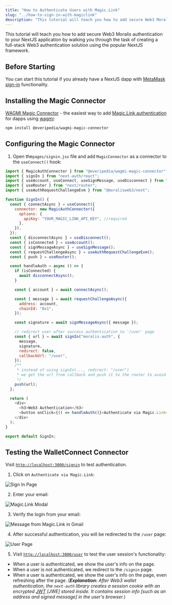 ```yaml
---
title: "How to Authenticate Users with Magic.Link"
slug: "../how-to-sign-in-with-magiclink"
description: "This tutorial will teach you how to add secure Web3 Moralis authentication to your NextJS application by walking you through the task of creating a full-stack Web3 authentication solution using the popular NextJS framework."
---
```


This tutorial will teach you how to add secure Web3 Moralis authentication to your NextJS application by walking you through the task of creating a full-stack Web3 authentication solution using the popular NextJS framework.


## Before Starting

You can start this tutorial if you already have a NextJS dapp with [MetaMask sign-in](/authentication-api/evm/how-to-sign-in-with-metamask) functionality.

## Installing the Magic Connector

[WAGMI Magic Connector](https://www.npmjs.com/package/@everipedia/wagmi-magic-connector) - the easiest way to add [Magic.Link authentication](https://magic.link/auth) for dapps using [wagmi](https://wagmi.sh/):

```bash npm2yarn
npm install @everipedia/wagmi-magic-connector
```

## Configuring the Magic Connector

1. Open the`pages/signin.jsx` file and add `MagicConnector` as a connector to the `useConnect()` hook:

```javascript
import { MagicAuthConnector } from "@everipedia/wagmi-magic-connector";
import { signIn } from "next-auth/react";
import { useAccount, useConnect, useSignMessage, useDisconnect } from "wagmi";
import { useRouter } from "next/router";
import { useAuthRequestChallengeEvm } from "@moralisweb3/next";

function SignIn() {
  const { connectAsync } = useConnect({
    connector: new MagicAuthConnector({
      options: {
        apiKey: "YOUR_MAGIC_LINK_API_KEY", //required
      },
    }),
  });
  const { disconnectAsync } = useDisconnect();
  const { isConnected } = useAccount();
  const { signMessageAsync } = useSignMessage();
  const { requestChallengeAsync } = useAuthRequestChallengeEvm();
  const { push } = useRouter();

  const handleAuth = async () => {
    if (isConnected) {
      await disconnectAsync();
    }

    const { account } = await connectAsync();

    const { message } = await requestChallengeAsync({
      address: account,
      chainId: "0x1",
    });

    const signature = await signMessageAsync({ message });

    // redirect user after success authentication to '/user' page
    const { url } = await signIn("moralis-auth", {
      message,
      signature,
      redirect: false,
      callbackUrl: "/user",
    });
    /**
     * instead of using signIn(..., redirect: "/user")
     * we get the url from callback and push it to the router to avoid page refreshing
     */
    push(url);
  };

  return (
    <div>
      <h3>Web3 Authentication</h3>
      <button onClick={() => handleAuth()}>Authenticate via Magic.Link</button>
    </div>
  );
}

export default SignIn;
```

## Testing the WalletConnect Connector

Visit [`http://localhost:3000/signin`](http://localhost:3000/signin) to test authentication.

1. Click on `Authenticate via Magic.Link`:

![Sign In Page](/img/content/68b667b-122.webp)

2. Enter your email:

![Magic.Link Modal](/img/content/6818115-73.webp)

3. Verify the login from your email:

![Message from Magic.Link in Gmail](/img/content/e26217b-204.webp)

4. After successful authentication, you will be redirected to the `/user` page:

![User Page](/img/content/afe14c1-391.webp)

5. Visit [`http://localhost:3000/user`](http://localhost:3000/user) to test the user session's functionality:

- When a user is authenticated, we show the user's info on the page.
- When a user is not authenticated, we redirect to the `/signin` page.
- When a user is authenticated, we show the user's info on the page, even refreshing after the page. (_**Explanation:** After Web3 wallet authentication, the `next-auth` library creates a session cookie with an encrypted [JWT](https://jwt.io/introduction) [JWE] stored inside. It contains session info [such as an address and signed message] in the user's browser._)
